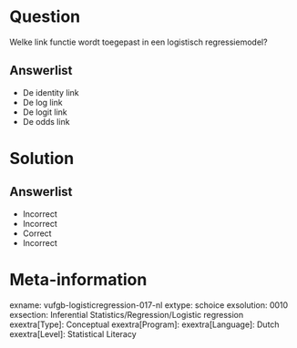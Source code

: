 Question
========

Welke link functie wordt toegepast in een logistisch regressiemodel?
  
Answerlist
----------
* De identity link
* De log link
* De logit link
* De odds link


Solution
========

Answerlist
----------
* Incorrect
* Incorrect
* Correct
* Incorrect

Meta-information
================
exname: vufgb-logisticregression-017-nl
extype: schoice
exsolution: 0010
exsection: Inferential Statistics/Regression/Logistic regression
exextra[Type]: Conceptual
exextra[Program]: 
exextra[Language]: Dutch
exextra[Level]: Statistical Literacy